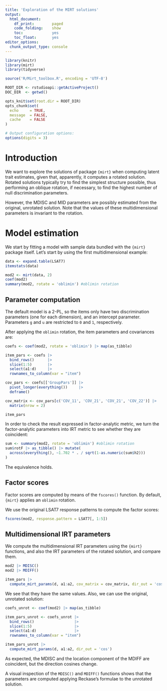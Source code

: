 ```yaml
---
title: 'Exploration of the MIRT solutions'
output:
  html_document: 
    df_print:        paged
    code_folding:    show
    toc:             yes
    toc_float:       yes
editor_options: 
  chunk_output_type: console
---
```


```r
library(knitr)
library(mirt)
library(tidyverse)

source('R/Mirt_toolbox.R', encoding = 'UTF-8')

ROOT_DIR <- rstudioapi::getActiveProject()
DOC_DIR  <- getwd()

opts_knit$set(root.dir = ROOT_DIR)
opts_chunk$set(
  echo     = TRUE,
  message  = FALSE,
  cache    = FALSE
)

# Output configuration options:
options(digits = 3)
```

# Introduction

We want to explore the solutions of package `{mirt}` when computing latent trait
estimates, given that, apparently, it computes a rotated solution. Rotated
solutions typically try to find the simplest structure possible, thus performing
an oblique rotation, if necessary, to find the highest number of null
discrimination parameters.

However, the MDISC and MID parameters are possibly estimated from the original,
unrotated solution. Note that the values of these multidimensional parameters
is invariant to the rotation.

# Model estimation

We start by fitting a model with sample data bundled with the `{mirt}` package
itself. Let's start by using the first multidimensional example:

```r
data <- expand.table(LSAT7)
itemstats(data)

mod2 <- mirt(data, 2)
coef(mod2)
summary(mod2, rotate = 'oblimin') #oblimin rotation
```

## Parameter computation

The default model is a 2-PL, so the items only have two discrimination
parameters (one for each dimension), and an intercept parameter. Parameters `g`
and `u` are restricted to `0` and `1`, respectively.

After applying the `oblimin` rotation, the item parameters and covariances are:

```r
coefs <- coef(mod2, rotate = 'oblimin') |> map(as_tibble)

item_pars <- coefs |>
  bind_rows()      |>
  slice(1:5)       |>
  select(a1:d)     |>
  rownames_to_column(var = "item")

cov_pars <- coefs[['GroupPars']] |>
  pivot_longer(everything())     |>
  deframe()

cov_matrix <- cov_pars[c('COV_11', 'COV_21', 'COV_21', 'COV_22')] |>
  matrix(nrow = 2)

item_pars
```

In order to check the result expressed in factor-analytic metric, we turn the
factor-analytic parameters into IRT metric to see whether they are coincident:

```r
sum <- summary(mod2, rotate = 'oblimin') #oblimin rotation
sum$rotF |> as_tibble() |> mutate(
  across(everything(), ~1.702 * . / sqrt(1-as.numeric(sum$h2)))
)
```

The equivalence holds.

## Factor scores

Factor scores are computed by means of the `fscores()` function. By default,
`{mirt}` applies an `oblimin` rotation.

We use the original LSAT7 response patterns to compute the factor scores:

```r
fscores(mod2, response.pattern = LSAT7[, 1:5])
```

## Multidimensional IRT parameters

We compute the multidimensional IRT parameters using the `{mirt}` functions, and
also the IRT parameters of the rotated solution, and compare them.

```r
mod2 |> MDISC()
mod2 |> MDIFF()

item_pars |>
  compute_mirt_params(d, a1:a2, cov_matrix = cov_matrix, dir_out = 'cos')
```

We see that they have the same values. Also, we can use the original, unrotated
solution:

```r
coefs_unrot <- coef(mod2) |> map(as_tibble)

item_pars_unrot <- coefs_unrot |>
  bind_rows()                  |>
  slice(1:5)                   |>
  select(a1:d)                 |>
  rownames_to_column(var = "item")

item_pars_unrot |>
  compute_mirt_params(d, a1:a2, dir_out = 'cos')
```

As expected, the MDISC and the location component of the MDIFF are coincident,
but the direction cosines change.

A visual inspection of the `MDISC()` and `MDIFF()` functions shows that the
parameters are computed applying Reckase's formulae to the unrotated solution.
